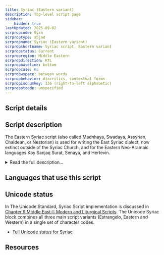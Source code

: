```yaml
---
title: Syriac (Eastern variant)
description: Top-level script page
sidebar:
    hidden: true
lastUpdated: 2025-09-02
scrpropcode: Syrn
scrproptype: abjad
scrpropname: Syriac (Eastern variant)
scrpropshortname: Syriac script, Eastern variant
scrpropstatus: Current
scrpropregion: Middle Eastern
scrpropdirection: RTL
scrpropbaseline: bottom
scrpropcase: no
scrpropwspace: between words
scrpropbehavior: diacritics, contextual forms
scrpropisonumkey: 136 (right-to-left alphabetic)
scrpropotcode: unspecified
---
```



## Script details

<ScriptDetails />

## Script description

The Eastern Syriac script (also called Madnhaya, Swadaya, Assyrian, Chaldean, or Nestorian) is used for writing the East Syriac dialect, now extinct outside of the Syriac Church, and for the Eastern Neo-Aramaic languages Koy Sanjaq Surat, Senaya, and Hertevin.

<details>
<summary>Read the full description...</summary>The script is closely related to the older Estrangelo style of Syriac writing, from which it is derived. Around the 6th century a schism in the Syrian church saw those in the West generally becoming Jacobite Christians and those in the East generally becoming Nestorian Christians. As the two groups diverged, so did their writing styles, until there were two distinct but related variants of the script.

Both East and West Syriac are written from right to left in a cursive style; most letters are joined on one or both sides to the letters around them. There are twenty-two letters in the inventory, all representing consonants. Three of these are _matres lectionis_, they can either represent the consonants [ʔ], [w] and [j], or the vowels [a], [u/o], [ɪ/e/ɛ] respectively. Eastern Syriac writing also employs a vowel pointing system developed from the Estrangelo system, whereby vowels are indicated using diacritics composed mainly of dots. Some vowels are written by adding a curved stroke to the consonant and writing the dot above/below that stroke.

Eastern Syriac writing also spread to Central Asia, where it was written vertically. The Mongolian, Manchu and Kalmuk scripts (also written vertically) are derived from this style of writing.
</details>

## Languages that use this script

<WsList script='Syrn' wsMax='5' />

## Unicode status

In The Unicode Standard, Syriac Script implementation is discussed in [Chapter 9 Middle East-I: Modern and Liturgical Scripts](http://www.unicode.org/versions/latest/ch09.pdf). The Unicode Syriac block combines all three main script variants (Estrangelo, Eastern and Western) in a single set of character codes.

- [Full Unicode status for Syriac](/scrlang/unicode/syrc-unicode)



## Resources

<ScriptResources detailSummary='seemore' />

